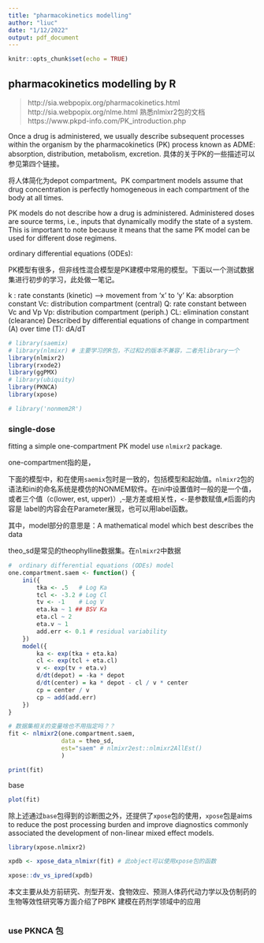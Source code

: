 ```yaml
---
title: "pharmacokinetics modelling"
author: "liuc"
date: "1/12/2022"
output: pdf_document
---
```



```r
knitr::opts_chunk$set(echo = TRUE)
```


## pharmacokinetics modelling by R

> http://sia.webpopix.org/pharmacokinetics.html
> http://sia.webpopix.org/nlme.html
> 熟悉nlmixr2包的文档
> https://www.pkpd-info.com/PK_introduction.php


Once a drug is administered, we usually describe subsequent processes within the organism by the pharmacokinetics (PK) process known as ADME: absorption, distribution, metabolism, excretion.
具体的关于PK的一些描述可以参见第四个链接。

将人体简化为depot compartment。PK compartment models assume that drug concentration is perfectly homogeneous in each compartment of the body at all times. 

PK models do not describe how a drug is administered. Administered doses are source terms, i.e., inputs that dynamically modify the state of a system. This is important to note because it means that the same PK model can be used for different dose regimens.

ordinary differential equations (ODEs):

PK模型有很多，但非线性混合模型是PK建模中常用的模型。下面以一个测试数据集进行初步的学习，此处做一笔记。

k : rate constants (kinetic) --> movement from 'x' to 'y'
Ka: absorption constant
Vc: distribution compartment (central)
Q: rate constant between Vc and Vp
Vp: distribution compartment (periph.)
CL: elimination constant (clearance)
Described by differential equations of change in compartment (A) over time (T): dA/dT

```r
# library(saemix)
# library(nlmixr) # 主要学习的R包，不过和2的版本不兼容，二者先library一个
library(nlmixr2)
library(rxode2)
library(ggPMX)
# library(ubiquity)
library(PKNCA)
library(xpose)

# library('nonmem2R')

```


### single-dose

 fitting a simple one-compartment PK model use `nlmixr2` package.
 
 one-compartment指的是，
 
 下面的模型中，和在使用`saemix`包时是一致的，包括模型和起始值。`nlmixr2`包的语法和ini的命名系统是模仿的NONMEM软件。在ini中设置值时一般的是一个值，或者三个值（c(lower, est, upper)）,`~`是方差或相关性，`<-`是参数赋值,`#`后面的内容是 label的内容会在Parameter展现，也可以用label函数。
 
 
其中，model部分的意思是：A mathematical model which best describes the data

theo_sd是常见的theophylline数据集。在`nlmixr2`中数据

```r
#  ordinary differential equations (ODEs) model
one.compartment.saem <- function() {
    ini({
        tka <- .5   # Log Ka
        tcl <- -3.2 # Log Cl
        tv <- -1    # Log V
        eta.ka ~ 1 ## BSV Ka
        eta.cl ~ 2
        eta.v ~ 1
        add.err <- 0.1 # residual variability
    })
    model({
        ka <- exp(tka + eta.ka)
        cl <- exp(tcl + eta.cl)
        v <- exp(tv + eta.v)
        d/dt(depot) = -ka * depot
        d/dt(center) = ka * depot - cl / v * center
        cp = center / v 
        cp ~ add(add.err)
    })
}

# 数据集相关的变量啥也不用指定吗？？
fit <- nlmixr2(one.compartment.saem, 
               data = theo_sd, 
               est="saem" # nlmixr2est::nlmixr2AllEst()
               )

```

```r
print(fit)
```


base

```r
plot(fit)
```

除上述通过`base`包得到的诊断图之外，还提供了`xpose`包的使用，`xpose`包是aims to reduce the post processing burden and improve diagnostics commonly associated the development of non-linear mixed effect models.

```r
library(xpose.nlmixr2)

xpdb <- xpose_data_nlmixr(fit) # 此object可以使用xpose包的函数

xpose::dv_vs_ipred(xpdb)
```







本文主要从处方前研究、剂型开发、食物效应、预测人体药代动力学以及仿制药的生物等效性研究等方面介绍了PBPK 建模在药剂学领域中的应用

```r

```




### use PKNCA 包


















